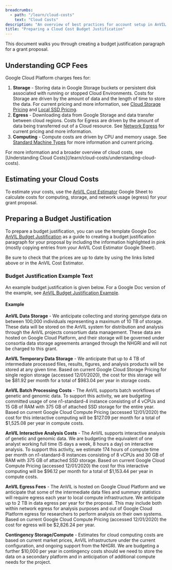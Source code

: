 ```yaml
---
breadcrumbs:
  - path: "/learn/cloud-costs"
    text: "Cloud Costs"
description: "An overview of best practices for account setup in AnVIL to effectively track and control cloud costs."
title: "Preparing a Cloud Cost Budget Justification"
---
```


This document walks you through creating a budget justification paragraph for a grant proposal.

## Understanding GCP Fees

Google Cloud Platform charges fees for:

1. **Storage** - Storing data in Google Storage buckets or persistent disk associated with running or stopped Cloud Environments. Costs for Storage are driven by the amount of data and the length of time to store the data. For current pricing and more information, see [Cloud Storage Pricing](https://cloud.google.com/storage/pricing#storage-pricing) and [Local SSD Pricing](https://cloud.google.com/compute/all-pricing#localssdpricing).
1. **Egress** - Downloading data from Google Storage and data transfer between cloud regions. Costs for Egress are driven by the amount of data being transferred out of a Cloud resource. See [Network Egress](https://cloud.google.com/storage/pricing#network-egress) for current pricing and more information.
1. **Computing** - Compute costs are driven by CPU and memory usage. See [Standard Machine Types](https://cloud.google.com/compute/all-pricing#n1_standard_machine_types) for more information and current pricing.

<Alert icon={false} severity="info">
    For more information and a broader overview of cloud costs, see [Understanding Cloud Costs](/learn/cloud-costs/understanding-cloud-costs).
</Alert>

## Estimating your Cloud Costs

To estimate your costs, use the [AnVIL Cost Estimator](https://docs.google.com/spreadsheets/d/1GUN93HDRqDbZ0uktaZjoP-y8Ril1T_VIJnQrjRD6tV4) Google Sheet to calculate costs for computing, storage, and network usage (egress) for your grant proposal.

## Preparing a Budget Justification

To prepare a budget justification, you can use the template Google Doc [AnVIL Budget Justification](https://docs.google.com/document/d/145JFLn2hviLmaYF-mO06gbCkG0i4HRaWvkUBKORo85Y) as a guide to creating a budget justification paragraph for your proposal by including the information highlighted in pink (mostly copying entries from your AnVIL Cost Estimator Google Sheet).

Be sure to check that the prices are up to date by using the links listed above or in the AnVIL Cost Estimator.

### Budget Justification Example Text

An example budget justification is given below. For a Google Doc version of the example, see [AnVIL Budget Justification Example](https://docs.google.com/document/d/1qMZNvZig7vNXposBxA77AIASY0gDCwaYwGl2YwzHXuY).

#### Example

**AnVIL Data Storage** - We anticipate collecting and storing genotype data on between 100,000 individuals representing a maximum of 10 TB of storage. These data will be stored on the AnVIL system for distribution and analysis through the AnVIL projects consortium data management. These data are hosted on Google Cloud Platform, and their storage will be governed under consortia data storage agreements arranged through the NHGRI and will not be charged to this grant.

**AnVIL Temporary Data Storage** - We anticipate that up to 4 TB of intermediate processed files, results, figures, and analysis products will be stored at any given time. Based on current Google Cloud Storage Pricing for single region storage (accessed 12/01/2020), the cost for this storage will be $81.92 per month for a total of $983.04 per year in storage costs.

**AnVIL Batch Processing Costs** - The AnVIL supports batch workflows of genetic and genomic data. To support this activity, we are budgeting committed usage of one n1-standard-4 instance consisting of 4 vCPUs and 15 GB of RAM with 375 GB of attached SSD storage for the entire year. Based on current Google Cloud Compute Pricing (accessed 12/01/2020) the cost for this interactive computing will be $127.09 per month for a total of $1,525.08 per year in compute costs.

**AnVIL Interactive Analysis Costs** - The AnVIL supports interactive analysis of genetic and genomic data. We are budgeting the equivalent of one analyst working full time (5 days a week, 8 hours a day) on interactive analysis. To support this activity, we estimate 174 hours of compute time per month on n1-standard-8 instances consisting of 8 vCPUs and 30 GB of RAM with 375 GB of attached SSD storage. Based on current Google Cloud Compute Pricing (accessed 12/01/2020) the cost for this interactive computing will be $96.12 per month for a total of $1,153.44 per year in compute costs.

**AnVIL Egress Fees** - The AnVIL is hosted on Google Cloud Platform and we anticipate that some of the intermediate data files and summary statistics will require egress each year to local compute infrastructure. We anticipate up to 2 TB in data egress per year for the proposal. This may include both within network egress for analysis purposes and out of Google Cloud Platform egress for researchers to perform analysis on their own systems. Based on current Google Cloud Compute Pricing (accessed 12/01/2020) the cost for egress will be $2,826.24 per year.

**Contingency Storage/Compute** - Estimates for cloud computing costs are based on current market prices, AnVIL infrastructure under the current configuration, and ongoing support from the NHGRI. We are budgeting a further $10,000 per year in contingency costs should we need to store the data on a secondary platform and in anticipation of additional compute needs for the project.
